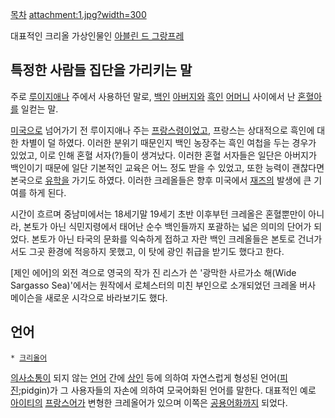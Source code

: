 [[목차]]
attachment:1.jpg?width=300

대표적인 크리올 가상인물인 [[아블린 드 그랑프레]]

== 특정한 사람들 집단을 가리키는 말 ==
주로 [[루이지애나]] 주에서 사용하던 말로, [[백인]] [[아버지]]와 [[흑인]] [[어머니]] 사이에서 난 [[혼혈]]아를 일컫는 말.

[[미국]]으로 넘어가기 전 루이지애나 주는 [[프랑스]]령이었고, 프랑스는 상대적으로 흑인에 대한 차별이 덜 하였다. 이러한 분위기 때문인지 백인 농장주는 흑인 여첩을 두는 경우가 있었고, 이로 인해 혼혈 서자(?)들이 생겨났다.
이러한 혼혈 서자들은 일단은 아버지가 백인이기 때문에 일단 기본적인 교육은 어느 정도 받을 수 있었고, 또한 능력이 괜찮다면 본국으로 [[유학]]을 가기도 하였다. 이러한 크레올들은 향후 미국에서 [[재즈]]의 발생에 큰 기여를 하게 된다.

시간이 흐르며 중남미에서는 18세기말 19세기 초반 이후부턴 크레올은 혼혈뿐만이 아니라, 본토가 아닌 식민지령에서 태어난 순수 백인들까지 포괄하는 넓은 의미의 단어가 되었다. 본토가 아닌 타국의 문화를 익숙하게 접하고 자란 백인 크레올들은 본토로 건너가서도 그곳 환경에 적응하지 못했고, 이 탓에 광인 취급을 받기도 했다고 한다.

[제인 에어]의 외전 격으로 영국의 작가 진 리스가 쓴 '광막한 사르가소 해(Wide Sargasso Sea)'에서는 원작에서 로체스터의 미친 부인으로 소개되었던 크레올 버사 메이슨을 새로운 시각으로 바라보기도 했다.

== 언어 ==
 * [[크리올어]]
[[의사소통]]이 되지 않는 [[언어]] 간에 [[상인]] 등에 의하여 자연스럽게 형성된 언어([[피진]];pidgin)가 그 사용자들의 자손에 의하여 모국어화된 언어를 말한다. 대표적인 예로 [[아이티]]의 [[프랑스어]]가 변형한 크레올어가 있으며 이쪽은 [[공용어]]화까지 되었다.
